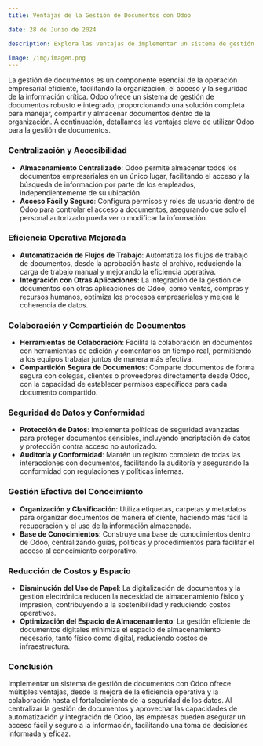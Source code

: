 ```yaml
---
title: Ventajas de la Gestión de Documentos con Odoo

date: 28 de Junio de 2024

description: Explora las ventajas de implementar un sistema de gestión de documentos con Odoo, desde la mejora de la eficiencia operativa hasta el fortalecimiento de la seguridad de los datos, facilitando una colaboración y acceso fácil a la información.

image: /img/imagen.png
---
```


La gestión de documentos es un componente esencial de la operación empresarial eficiente, facilitando la organización, el acceso y la seguridad de la información crítica. Odoo ofrece un sistema de gestión de documentos robusto e integrado, proporcionando una solución completa para manejar, compartir y almacenar documentos dentro de la organización. A continuación, detallamos las ventajas clave de utilizar Odoo para la gestión de documentos.

### **Centralización y Accesibilidad**

- **Almacenamiento Centralizado**: Odoo permite almacenar todos los documentos empresariales en un único lugar, facilitando el acceso y la búsqueda de información por parte de los empleados, independientemente de su ubicación.
- **Acceso Fácil y Seguro**: Configura permisos y roles de usuario dentro de Odoo para controlar el acceso a documentos, asegurando que solo el personal autorizado pueda ver o modificar la información.

### **Eficiencia Operativa Mejorada**

- **Automatización de Flujos de Trabajo**: Automatiza los flujos de trabajo de documentos, desde la aprobación hasta el archivo, reduciendo la carga de trabajo manual y mejorando la eficiencia operativa.
- **Integración con Otras Aplicaciones**: La integración de la gestión de documentos con otras aplicaciones de Odoo, como ventas, compras y recursos humanos, optimiza los procesos empresariales y mejora la coherencia de datos.

### **Colaboración y Compartición de Documentos**

- **Herramientas de Colaboración**: Facilita la colaboración en documentos con herramientas de edición y comentarios en tiempo real, permitiendo a los equipos trabajar juntos de manera más efectiva.
- **Compartición Segura de Documentos**: Comparte documentos de forma segura con colegas, clientes o proveedores directamente desde Odoo, con la capacidad de establecer permisos específicos para cada documento compartido.

### **Seguridad de Datos y Conformidad**

- **Protección de Datos**: Implementa políticas de seguridad avanzadas para proteger documentos sensibles, incluyendo encriptación de datos y protección contra acceso no autorizado.
- **Auditoría y Conformidad**: Mantén un registro completo de todas las interacciones con documentos, facilitando la auditoría y asegurando la conformidad con regulaciones y políticas internas.

### **Gestión Efectiva del Conocimiento**

- **Organización y Clasificación**: Utiliza etiquetas, carpetas y metadatos para organizar documentos de manera eficiente, haciendo más fácil la recuperación y el uso de la información almacenada.
- **Base de Conocimientos**: Construye una base de conocimientos dentro de Odoo, centralizando guías, políticas y procedimientos para facilitar el acceso al conocimiento corporativo.

### **Reducción de Costos y Espacio**

- **Disminución del Uso de Papel**: La digitalización de documentos y la gestión electrónica reducen la necesidad de almacenamiento físico y impresión, contribuyendo a la sostenibilidad y reduciendo costos operativos.
- **Optimización del Espacio de Almacenamiento**: La gestión eficiente de documentos digitales minimiza el espacio de almacenamiento necesario, tanto físico como digital, reduciendo costos de infraestructura.

### **Conclusión**

Implementar un sistema de gestión de documentos con Odoo ofrece múltiples ventajas, desde la mejora de la eficiencia operativa y la colaboración hasta el fortalecimiento de la seguridad de los datos. Al centralizar la gestión de documentos y aprovechar las capacidades de automatización y integración de Odoo, las empresas pueden asegurar un acceso fácil y seguro a la información, facilitando una toma de decisiones informada y eficaz.